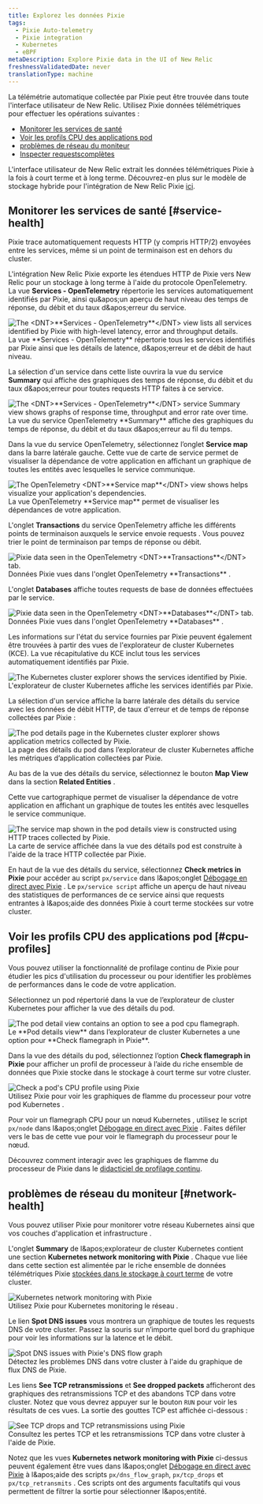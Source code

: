 ```yaml
---
title: Explorez les données Pixie
tags:
  - Pixie Auto-telemetry
  - Pixie integration
  - Kubernetes
  - eBPF
metaDescription: Explore Pixie data in the UI of New Relic
freshnessValidatedDate: never
translationType: machine
---
```


La télémétrie automatique collectée par Pixie peut être trouvée dans toute l'interface utilisateur de New Relic. Utilisez Pixie données télémétriques pour effectuer les opérations suivantes :

* [Monitorer les services de santé](#service-health)
* [Voir les profils CPU des applications pod](#cpu-profiles)
* [problèmes de réseau du moniteur](#network-health)
* [Inspecter requestscomplètes](/docs/kubernetes-pixie/auto-telemetry-pixie/understand-use-data/pixie-entities)

L'interface utilisateur de New Relic extrait les données télémétriques Pixie à la fois à court terme et à long terme. Découvrez-en plus sur le modèle de stockage hybride pour l'intégration de New Relic Pixie [ici](/docs/kubernetes-pixie/auto-telemetry-pixie/understand-use-data/overview).

## Monitorer les services de santé [#service-health]

Pixie trace automatiquement requests HTTP (y compris HTTP/2) envoyées entre les services, même si un point de terminaison est en dehors du cluster.

L'intégration New Relic Pixie exporte les étendues HTTP de Pixie vers New Relic pour un stockage à long terme à l'aide du protocole OpenTelemetry. La vue <DNT>**Services - OpenTelemetry**</DNT> répertorie les services automatiquement identifiés par Pixie, ainsi qu&amp;apos;un aperçu de haut niveau des temps de réponse, du débit et du taux d&amp;apos;erreur du service.

<img title="The <DNT>**Services - OpenTelemetry**</DNT> view lists all services identified by Pixie with high-level latency, error and throughput details." alt="The <DNT>**Services - OpenTelemetry**</DNT> view lists all services identified by Pixie with high-level latency, error and throughput details." src="/images/pixie_screenshot-full_services-otel.webp" />

<figcaption>
  La vue <DNT>**Services - OpenTelemetry**</DNT> répertorie tous les services identifiés par Pixie ainsi que les détails de latence, d&amp;apos;erreur et de débit de haut niveau.
</figcaption>

La sélection d'un service dans cette liste ouvrira la vue du service <DNT>**Summary**</DNT> qui affiche des graphiques des temps de réponse, du débit et du taux d&amp;apos;erreur pour toutes requests HTTP faites à ce service.

<img title="The <DNT>**Services - OpenTelemetry**</DNT> service Summary view shows graphs of response time, throughput and error rate over time." alt="The <DNT>**Services - OpenTelemetry**</DNT> service Summary view shows graphs of response time, throughput and error rate over time." src="/images/pixie_screenshot-full_services-otel-details.webp" />

<figcaption>
  La vue du service OpenTelemetry <DNT>**Summary**</DNT> affiche des graphiques du temps de réponse, du débit et du taux d&amp;apos;erreur au fil du temps.
</figcaption>

Dans la vue du service OpenTelemetry, sélectionnez l’onglet <DNT>**Service map**</DNT> dans la barre latérale gauche. Cette vue de carte de service permet de visualiser la dépendance de votre application en affichant un graphique de toutes les entités avec lesquelles le service communique.

<img title="The OpenTelemetry <DNT>**Service map**</DNT> view shows helps visualize your application's dependencies." alt="The OpenTelemetry <DNT>**Service map**</DNT> view shows helps visualize your application's dependencies." src="/images/pixie_screenshot-full_service-otel-map.webp" />

<figcaption>
  La vue OpenTelemetry <DNT>**Service map**</DNT> permet de visualiser les dépendances de votre application.
</figcaption>

L'onglet <DNT>**Transactions**</DNT> du service OpenTelemetry affiche les différents points de terminaison auxquels le service envoie requests . Vous pouvez trier le point de terminaison par temps de réponse ou débit.

<img title="Pixie data seen in the OpenTelemetry <DNT>**Transactions**</DNT> tab. " alt="Pixie data seen in the OpenTelemetry <DNT>**Transactions**</DNT> tab. " src="/images/pixie_screenshot-full_services-otel-transactions.webp" />

<figcaption>
  Données Pixie vues dans l'onglet OpenTelemetry <DNT>**Transactions**</DNT> .
</figcaption>

L'onglet <DNT>**Databases**</DNT> affiche toutes requests de base de données effectuées par le service.

<img title="Pixie data seen in the OpenTelemetry <DNT>**Databases**</DNT> tab." alt="Pixie data seen in the OpenTelemetry <DNT>**Databases**</DNT> tab." src="/images/pixie_screenshot-full_services-otel-databases.webp" />

<figcaption>
  Données Pixie vues dans l'onglet OpenTelemetry <DNT>**Databases**</DNT> .
</figcaption>

Les informations sur l'état du service fournies par Pixie peuvent également être trouvées à partir des vues de l'explorateur de cluster Kubernetes (KCE). La vue récapitulative du KCE inclut tous les services automatiquement identifiés par Pixie.

<img title="The Kubernetes cluster explorer shows the services identified by Pixie." alt="The Kubernetes cluster explorer shows the services identified by Pixie." src="/images/pixie_screenshot-full_kce.webp" />

<figcaption>
  L'explorateur de cluster Kubernetes affiche les services identifiés par Pixie.
</figcaption>

La sélection d'un service affiche la barre latérale des détails du service avec les données de débit HTTP, de taux d'erreur et de temps de réponse collectées par Pixie :

<img title="The pod details page in the Kubernetes cluster explorer shows application metrics collected by Pixie." alt="The pod details page in the Kubernetes cluster explorer shows application metrics collected by Pixie." src="/images/pixie_screenshot-full_kce-pod-details.webp" />

<figcaption>
  La page des détails du pod dans l’explorateur de cluster Kubernetes affiche les métriques d’application collectées par Pixie.
</figcaption>

Au bas de la vue des détails du service, sélectionnez le bouton <DNT>**Map View**</DNT> dans la section <DNT>**Related Entities**</DNT> .

Cette vue cartographique permet de visualiser la dépendance de votre application en affichant un graphique de toutes les entités avec lesquelles le service communique.

<img title="The service map shown in the pod details view is constructed using HTTP traces collected by Pixie." alt="The service map shown in the pod details view is constructed using HTTP traces collected by Pixie." src="/images/pixie_screenshot-full_kce-pod-details-map.webp" />

<figcaption>
  La carte de service affichée dans la vue des détails pod est construite à l'aide de la trace HTTP collectée par Pixie.
</figcaption>

En haut de la vue des détails du service, sélectionnez <DNT>**Check metrics in Pixie**</DNT> pour accéder au script `px/service` dans l&amp;apos;onglet [Débogage en direct avec Pixie](/docs/kubernetes-pixie/auto-telemetry-pixie/understand-use-data/live-debugging-with-pixie) . Le `px/service script` affiche un aperçu de haut niveau des statistiques de performances de ce service ainsi que requests entrantes à l&amp;apos;aide des données Pixie à court terme stockées sur votre cluster.

## Voir les profils CPU des applications pod [#cpu-profiles]

Vous pouvez utiliser la fonctionnalité de profilage continu de Pixie pour étudier les pics d'utilisation du processeur ou pour identifier les problèmes de performances dans le code de votre application.

Sélectionnez un pod répertorié dans la vue de l’explorateur de cluster Kubernetes pour afficher la vue des détails du pod.

<img title="The pod detail view contains an option to see a pod cpu flamegraph." alt="The pod detail view contains an option to see a pod cpu flamegraph." src="/images/pixie_screenshot-full_kce-pod.webp" />

<figcaption>
  Le <DNT>**Pod details view**</DNT> dans l’explorateur de cluster Kubernetes a une option pour <DNT>**Check flamegraph in Pixie**</DNT>.
</figcaption>

Dans la vue des détails du pod, sélectionnez l’option <DNT>**Check flamegraph in Pixie**</DNT> pour afficher un profil de processeur à l’aide du riche ensemble de données que Pixie stocke dans le stockage à court terme sur votre cluster.

<img title="Check a pod's CPU profile using Pixie" alt="Check a pod's CPU profile using Pixie" src="/images/pixie_screenshot-crop_cpu-profile.webp" />

<figcaption>
  Utilisez Pixie pour voir les graphiques de flamme du processeur pour votre pod Kubernetes .
</figcaption>

Pour voir un flamegraph CPU pour un nœud Kubernetes , utilisez le script `px/node` dans l&amp;apos;onglet [Débogage en direct avec Pixie](/docs/kubernetes-pixie/auto-telemetry-pixie/understand-use-data/live-debugging-with-pixie) . Faites défiler vers le bas de cette vue pour voir le flamegraph du processeur pour le nœud.

Découvrez comment interagir avec les graphiques de flamme du processeur de Pixie dans le [didacticiel de profilage continu](https://docs.px.dev/tutorials/pixie-101/profiler/).

## problèmes de réseau du moniteur [#network-health]

Vous pouvez utiliser Pixie pour monitorer votre réseau Kubernetes ainsi que vos couches d'application et infrastructure .

L'onglet <DNT>**Summary**</DNT> de l&amp;apos;explorateur de cluster Kubernetes contient une section <DNT>**Kubernetes network monitoring with Pixie**</DNT> . Chaque vue liée dans cette section est alimentée par le riche ensemble de données télémétriques Pixie [stockées dans le stockage à court terme](/docs/kubernetes-pixie/auto-telemetry-pixie/understand-use-data/overview) de votre cluster.

<img title="Kubernetes network monitoring with Pixie" alt="Kubernetes network monitoring with Pixie" src="/images/pixie_screenshot-full_network-monitoring.webp" />

<figcaption>
  Utilisez Pixie pour Kubernetes monitoring le réseau .
</figcaption>

Le lien <DNT>**Spot DNS issues**</DNT> vous montrera un graphique de toutes les requests DNS de votre cluster. Passez la souris sur n’importe quel bord du graphique pour voir les informations sur la latence et le débit.

<img title="Spot DNS issues with Pixie's DNS flow graph" alt="Spot DNS issues with Pixie's DNS flow graph" src="/images/pixie_screenshot-full_dns-flow-graph.webp" />

<figcaption>
  Détectez les problèmes DNS dans votre cluster à l'aide du graphique de flux DNS de Pixie.
</figcaption>

Les liens <DNT>**See TCP retransmissions**</DNT> et <DNT>**See dropped packets**</DNT> afficheront des graphiques des retransmissions TCP et des abandons TCP dans votre cluster. Notez que vous devrez appuyer sur le bouton `RUN` pour voir les résultats de ces vues. La sortie des gouttes TCP est affichée ci-dessous :

<img title="See TCP drops and TCP retransmissions using Pixie" alt="See TCP drops and TCP retransmissions using Pixie" src="/images/pixie_screenshot-full_tcp-drops.webp" />

<figcaption>
  Consultez les pertes TCP et les retransmissions TCP dans votre cluster à l'aide de Pixie.
</figcaption>

Notez que les vues <DNT>**Kubernetes network monitoring with Pixie**</DNT> ci-dessus peuvent également être vues dans l&amp;apos;onglet [Débogage en direct avec Pixie](/docs/kubernetes-pixie/auto-telemetry-pixie/understand-use-data/live-debugging-with-pixie) à l&amp;apos;aide des scripts `px/dns_flow_graph`, `px/tcp_drops` et `px/tcp_retransmits` . Ces scripts ont des arguments facultatifs qui vous permettent de filtrer la sortie pour sélectionner l&amp;apos;entité.